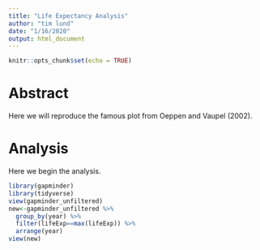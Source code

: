 ```yaml
---
title: "Life Expectancy Analysis"
author: "tim lund"
date: "1/16/2020"
output: html_document
---
```


```r
knitr::opts_chunk$set(echo = TRUE)
```

# Abstract

Here we will reproduce the famous plot from Oeppen and Vaupel (2002).

# Analysis

Here we begin the analysis.

```r
library(gapminder)
library(tidyverse)
view(gapminder_unfiltered)
new<-gapminder_unfiltered %>%
  group_by(year) %>%
  filter(lifeExp==max(lifeExp)) %>%
  arrange(year)
view(new)

```